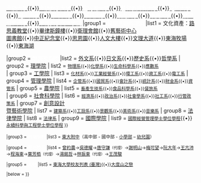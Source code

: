 {{Navbox
|name    = 東海大學
|title   = [[東海大學 (台灣)|<span style="color:black;">{{color||東海大學}}</span>]]
|state   = {{{state<includeonly>|autocollapse</includeonly>}}}
|titlestyle = background: #fac903; color:#FFFFFF
|abovestyle = background: #1b2d86; color:#FFFFFF
|groupstyle = background: #505050
|image   = 
  |style = width: 100%
  |above = 創校前歷史：[[燕京大學|<span style="color:white;">燕京大學</span>]]{{•}}[[金陵大學|<span style="color:white;">金陵大學</span>]]{{•}}[[金陵女子大學|<span style="color:white;">金陵女子大學</span>]]{{•}}[[圣约翰大学 (上海)|<span style="color:white;">聖約翰大學</span>]]{{•}}[[齊魯大學|<span style="color:white;">基督教齊魯大學</span>]]{{•}}[[之江大學|<span style="color:white;">之江大學</span>]]{{•}}[[滬江大學|<span style="color:white;">滬江大學</span>]]{{•}}[[華中大學|<span style="color:white;">華中大學</span>]]{{•}}[[華西大學|<span style="color:white;">華西大學</span>]]{{•}}[[嶺南大學 (廣州)|<span style="color:white;">嶺南大學</span>]]{{•}}[[東吳大學|<span style="color:white;">東吳大學</span>]]{{•}}[[福建協和大學|<span style="color:white;">福建協和大學</span>]]{{•}}[[華南女子文理學院|<span style="color:white;">華南女子文理學院</span>]]
|group1  = <span style="color:white;">校園景觀與建築</span>
|list1    = 文化資產：[[路思義教堂]]{{•}}[[畢律斯鐘樓]]{{•}}[[東海大學衛理會館|衛理會館]]{{•}}[[東海大學原藝術中心|舊藝術中心]]<br />[[東海大學圖書館|圖書館]]{{•}}[[東海大學中正紀念堂|中正紀念堂]]{{•}}[[東海大學思恩園|思恩園]]{{•}}[[東海大學人文大樓|人文大樓]]{{•}}[[東海大學文理大道|文理大道]]{{•}}[[東海大學實習農牧場|東海牧場]]{{•}}[[東海湖]]

|group2  = <span style="color:white;">學院及系所</span>
|list2 = {{Navbox |child
| groupstyle = background-color: #FFFFCC;
| group1 =  [[東海大學文學院|文學院]]
|  list1 = <small>[[東海大學中國文學系|中文系]]{{•}}[[東海大學外國語文學系|外文系]]{{•}}[[東海大學日本語文學系|日文系]]{{•}}[[東海大學歷史學系|歷史系]]{{•}}[[東海大學哲學系|哲學系]]</small>
| group2 = [[東海大學理學院|理學院]]
|  list2 =  <small>[[東海大學物理學系|物理系]]{{•}}[[東海大學化學系|化學系]]{{•}}[[東海大學生命科學系|生命科學系]]{{•}}[[東海大學應用數學系|應數系]]</small><br>
| group3 = [[東海大學工學院|工學院]]
|  list3 = <small>[[東海大學化學工程與材料工程學系|化材系]]{{•}}[[東海大學工業工程與經營資訊學系|工業經營系]]{{•}}[[東海大學環境科學與工程學系|環工系]]{{•}}[[東海大學資訊工程學系|資工系]]{{•}}[[東海大學電機工程學系|電工系]]</small>
| group4 = [[東海大學管理學院|管理學院]]
|  list4 = <small>[[東海大學企業管理學系|企管系]]{{•}}[[東海大學國際貿易學系|國貿系]]{{•}}[[東海大學會計學系|會計系]]{{•}}[[東海大學統計學系|統計系]]{{•}}[[東海大學財務金融學系|財金系]]{{•}}[[東海大學資訊管理學系|資管系]]</small>
| group5 = [[東海大學農學院|農學院]]
|  list5 =  <small>[[東海大學畜產與生物科技學系|畜產生技系]]{{•}}[[東海大學食品科學系|食品科學系]]{{•}}[[東海大學餐旅管理學系|餐旅系]]</small><br>
| group6 = [[東海大學社會科學院|社會科學院]]
|  list6 = <small>[[東海大學經濟學系|經濟系]]{{•}}[[東海大學政治學系|政治系]]{{•}}[[東海大學社會學系|社會學系]]{{•}}[[東海大學社會工作學系|社工系]]{{•}}[[東海大學行政管理暨政策學系|行管政策系]]</small>
| group7 = [[東海大學創意設計暨藝術學院|創意設計<br>暨藝術學院]]
|  list7 = <small>[[東海大學建築系|建築系]]{{•}}[[東海大學工業設計系|工設系]]{{•}}[[東海大學景觀系|景觀系]]{{•}}[[東海大學美術系|美術系]]{{•}}[[東海大學音樂系|音樂系]]</small>
| group8 = [[東海大學法律學院|法律學院]]
|  list8 = <small>[[東海大學法律學系|法律系]]</small>
| group9 = [[東海大學國際學院|國際學院]]
|  list9 = <small>[[東海大學國際經營管理學士學位學程|國際經營管理學士學位學程]]</small>{{•}}<small>[[東海大學永續科學與工程學士學位學程|永續科學與工程學士學位學程]]
}}

|group3  = <span style="color:white;">附屬學校</span>
|list3   = [[東海大學附屬高級中等學校|東大附中]]（高中部 - 國中部 - [[東海大學附屬高級中等學校小學部|小學部]] – [[東海大學附屬高級中等學校附設幼兒園|幼兒園]]）

|group4  = <span style="color:white;">歷任校長</span>
|list4   = [[曾約農]]→[[吳德耀]]→[[唐守謙]]<small>（代理）</small>→[[謝明山]]→[[梅可望]]→[[阮大年]]→[[王亢沛]]→[[程海東]]→[[葉芳栢]]<small>（代理）</small>→[[湯銘哲]]→[[林振東]]<small>（代理）</small>→[[王茂駿]]

|group5  = <span style="color:white;">其他</span>
|list5   = [[東海大學校友列表 (臺灣)]]{{•}}[[大度山之戀]]

|below = 
}}<noinclude>

{{Documentation}}
</noinclude>